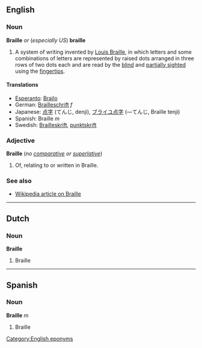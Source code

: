 ==English==
===Noun===
'''Braille''' ''or'' (''especially US'') '''braille'''

#A system of writing invented by [[w:Louis Braille|Louis Braille]], in which letters and some combinations of letters are represented by raised dots arranged in three rows of two dots each and are read by the [[blind]] and [[partially sighted]] using the [[fingertip]]s.

====Translations====
*[[Esperanto]]: [[Brajlo]]
*German: [[Brailleschrift]] ''f''
*Japanese: [[点字]] (てんじ, denji), [[ブライユ点字]] (&mdash;てんじ, Braille tenji)
*Spanish: Braille ''m''
*Swedish: [[Brailleskrift]], [[punktskrift]]

===Adjective===
'''Braille''' (''no [[comparative]] or [[superlative]]'')

#Of, relating to or written in Braille.

===See also===
*[[w:Braille|Wikipedia article on Braille]]

[[Category:English eponyms]]

----
==Dutch==
===Noun===
'''Braille'''

#Braille

----
==Spanish==
===Noun===
'''Braille''' ''m''

#Braille